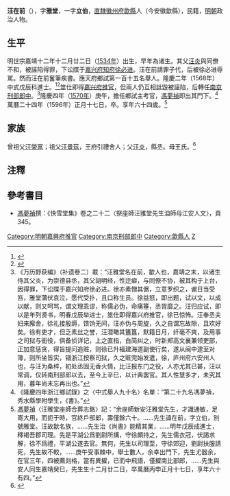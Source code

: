 {{明清人物信息框
| 姓名 = 汪在前
| 原名 =
| 圖片名稱= 
| 圖片大小 =
| 圖片說明 = 
| 最高職務 =
| 國家 = 大明 
| 爵位 =
| 籍貫 = 直隸徽州府歙縣
| 族裔 = 
| 字號 = 
| 諡號 =
| 出生日期 = 嘉靖十二年
| 出生地點 = <!---直隸徽州府歙縣--->
| 逝世日期 = 萬曆二十四年
| 逝世地點 =
| 墓葬 =
| 配偶 = 
| 親屬 = 
| 出身 =
* 隆慶二年戊辰科同進士出身
| 經歷 =
| 著作 =  
}}
'''汪在前'''（{{bd|1534年||1596年|catIdx=}}），字'''雅堂'''，一字'''立伯'''，[[南直隸|直隸]][[徽州府|徽州府]][[歙縣|歙縣]]人（今安徽歙縣），民籍，[[明朝|明朝]]政治人物。

== 生平 ==
明世宗嘉靖十二年十二月廿二日（[[1534年|1534年]]）出生，早年為诸生。其父[[汪炎|汪炎]]與同僚不和，被誣陷得罪，下讼牒于[[嘉兴府|嘉兴府]][[知府|知府]][[徐必进|徐必进]]。汪在前請罪子代，后被徐必进辱駡。然而汪在前奮筆疾書。應天府鄉試第一百十五名舉人。隆慶二年（1568年）中式戊辰科進士。<ref>{{Cite book|title=《皇明贡举考》卷五|last=（明）[[张朝瑞|张朝瑞]]|first=|publisher=《续修四库全书》史部第828册|year=|isbn=|location=|pages=}}</ref><ref>{{Cite book|title=贡举志五种 上|last=鲁小俊，江俊伟著|first=|publisher=武汉：武汉大学出版社|year=2009|isbn=978-7-307-07043-1|location=|pages=}}</ref>筮仕即得[[嘉兴府|嘉兴府]][[推官|推官]]，但兩人仍互相詆毀被誣陷，后轉任[[南京|南京]][[刑部|刑部]][[郎中|郎中]]。<ref>《万历野获编》（补遗卷二）載：“汪雅堂名在前，歙人也，嘉靖之末，以诸生侍其父炎，为崇德县丞，其父胡明经，性迂癖，与同僚不协，被其构于上台，因得罪，下讼牒于嘉兴知府徐必进。徐亦素憎其倨，立意罗织之，谳日当受笞，雅堂蒲伏哀泣，愿代受扑，且口称生员。徐益怒，即出题，试以文，以成以献，则又呵骂，谓文理乖谬，称儒必伪，命痛箠，丞胥靡之。汪归应试，即以是年列贤书，明春戊辰举进士，筮仕即得嘉兴府推官，徐已惊怖。汪奉丞夫妇来廨舍，徐礼接殷缛，馈饷无间，汪亦伪与周旋，久之自谓忘故隙，且欢好矣。徐有吏才，但乏素丝之誉，汪潜瞰其簠簋，默籍日月，纤毫不爽，及用事之司狱与衙役，俱备侦详记，上之直指，白简纠之，时新郑高文襄兼领吏部，正加意惩贪，得旨提问追赃，则徐已升福建海道副使行矣，遂从闽中逮至对簿，则所坐皆实，锢浙江按察司狱，久之赃完始发遣，徐，庐州府六安州人也，与汪为桑梓，初处丞固无香火情，比汪报东门之役，人亦尤其已甚，汪以常调，仅转南刑部郎以去，至今上辛巳，以计典罢官。其人性慧多才，未究其用，暮年尚未忘再出也。”</ref>隆慶四年（[[1570年|1570年]]）庚午，擔任鄉試主考官，[[馮夢禎|馮夢禎]]即出其門下。<ref>《隆慶四年浙江鄉試錄》之〈中式舉人九十名〉名單：“第二十九名馮夢禎，秀水縣學附學生，《書》。”</ref>萬曆二十四年（1596年）正月十七日，卒。享年六十四歲。<ref>[[馮夢禎|馮夢禎]]〈汪雅堂座師合葬志銘〉記：“余座師新安汪雅堂先生，才識通敏，足寄大用，而扼于時，官終戶部郎，壽僅餘六十。……先生諱在前，字立伯，別號雅堂。汪故歙名族，……先生治《尚書》能精其業，……明年戊辰成進士，釋褐吾郡司理。先是平湖公爲劉尉所搆，守徐頗持之，先生儒衣冠，伏謁求解，徐不爲禮，平湖公遂去官。無何，先生以司理至，守徐郊迎，劉尉扶服請死，先生故不較，……庚午受事棘中，舉士數人，余幸出門下，先生尤器余，在官三年，四被薦剡格，當有異擢，已而中飛語，僅擢南比部郎，……先生與安人同生嘉靖癸巳，先生生十二月廿二日，卒萬曆丙申正月十七日，享年六十有四。”</ref>

==家族==
曾祖父[[汪榮富|汪榮富]]；祖父[[汪景茲|汪景茲]]，王府引禮舍人；父[[汪炎|汪炎]]，縣丞。母王氏。<ref>{{Cite book|title=天一阁藏明代科举录选刊 登科录 点校本|last=龚延明主编|first=|publisher=宁波出版社|year=2016|isbn=978-7-5526-2320-8|location=宁波|pages=|quote=《天一閣藏明代科舉錄選刊.登科錄》之《隆慶二年戊辰科登科錄》}}</ref>

==注釋==
{{reflist}}

==參考書目==
*[[馮夢禎|馮夢禎]]撰：《快雪堂集》卷之二十二〈祭座師汪雅堂先生洎師母江安人文〉，頁345。

{{隆慶二年戊辰科殿試金榜}}

{{DEFAULTSORT:Wang汪}}
[[Category:明朝嘉興府推官|Category:明朝嘉興府推官]]
[[Category:南京刑部郎中|Category:南京刑部郎中]]
[[Category:歙縣人|Category:歙縣人]]
[[Category:汪姓|Z]]